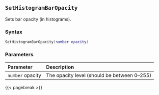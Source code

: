 ## `SetHistogramBarOpacity`

Sets bar opacity (in histograms).

### Syntax {-}

``` .lua
SetHistogramBarOpacity(number opacity)
```


### Parameters {-}

**Parameter** | **Description**
| :-- | :-- |
|`number` opacity | The opacity level (should be between 0--255) |


{{< pagebreak >}}